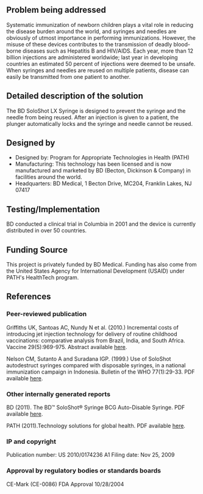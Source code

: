 {{Medical Device
|Health Topic=Child mortality
|Classification=Preventative
|Scope=Commercialized
|Location=Africa, Asia, South America
|Image=Bd soloshot.jpg
}}
==Problem being addressed==
Systematic immunization of newborn children plays a vital role in reducing the disease burden around the world, and syringes and needles are obviously of utmost importance in performing immunizations.  However, the misuse of these devices contributes to the transmission of deadly blood-borne diseases such as Hepatitis B and HIV/AIDS.  Each year, more than 12 billion injections are administered worldwide; last year in developing countries an estimated 50 percent of injections were deemed to be unsafe.  When syringes and needles are reused on multiple patients, disease can easily be transmitted from one patient to another.

==Detailed description of the solution==
The BD SoloShot LX Syringe is designed to prevent the syringe and the needle from being reused.  After an injection is given to a patient, the plunger automatically locks and the syringe and needle cannot be reused.

==Designed by==
*Designed by: Program for Appropriate Technologies in Health (PATH)
*Manufacturing: This technology has been licensed and is now manufactured and marketed by BD (Becton, Dickinson & Company) in facilities around the world.
*Headquarters: BD Medical, 1 Becton Drive, MC204, Franklin Lakes, NJ 07417

==Testing/Implementation ==
BD conducted a clinical trial in Columbia in 2001 and the device is currently distributed in over 50 countries.  

==Funding Source==
This project is privately funded by BD Medical.
Funding has also come from the United States Agency for International Development (USAID) under PATH's HealthTech program.

==References==
===Peer-reviewed publication===
Griffiths UK, Santoas AC, Nundy N et al. (2010.) Incremental costs of introducing jet injection technology for delivery of routine childhood vaccinations: comparative analysis from Brazil, India, and South Africa. Vaccine 29(5):969-975. Abstract available [http://www.sciencedirect.com/science/article/pii/S0264410X10016725 here].

Nelson CM, Sutanto A and Suradana IGP. (1999.) Use of SoloShot autodestruct syringes compared with disposable syringes, in a national immunization campaign in Indonesia. Bulletin of the WHO 77(1):29-33. PDF available [http://www.who.int/bulletin/archives/77(1)29.pdf here].

===Other internally generated reports===
BD (2011).  The BD™ SoloShot® Syringe BCG Auto-Disable Syringe. PDF available [http://www.bd.com/immunization/pdfs/products/bd_soloshot_LX.pdf here].

PATH (2011).Technology solutions for global health. PDF available [http://www.path.org/publications/files/TS_update_soloshot.pdf here].

===IP and copyright===
Publication number: US 2010/0174236 A1
Filing date: Nov 25, 2009

===Approval by regulatory bodies or standards boards===
CE-Mark (CE-0086)
FDA Approval 10/28/2004